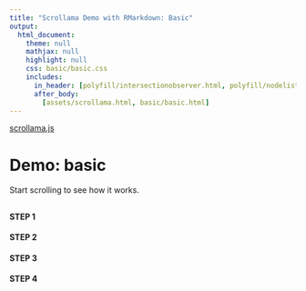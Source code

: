 ```yaml
---
title: "Scrollama Demo with RMarkdown: Basic"
output: 
  html_document:
    theme: null
    mathjax: null
    highlight: null
    css: basic/basic.css
    includes:
      in_header: [polyfill/intersectionobserver.html, polyfill/nodelistforeach.html]
      after_body: 
        [assets/scrollama.html, basic/basic.html]
---
```


[[scrollama.js](https://github.com/russellgoldenberg/scrollama)]{.intro__overline}

# Demo: basic {#intro}

[Start scrolling to see how it works.]{.intro__dek}

## {#scroll}

### {.scroll__text}

#### STEP 1 {.step data-step='1'}

#### STEP 2 {.step data-step='2'}

#### STEP 3 {.step data-step='3'}

#### STEP 4 {.step data-step='4'}

### {#outro}
